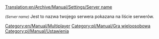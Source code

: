 [[Translation:en/Archive/Manual/Settings/Server name]]


<small>''(Server name)''</small> Jest to nazwa twojego serwera pokazana na liście serwerów.
[[Category:en/Manual/Multiplayer]][[Category:pl/Manual/Gra wieloosobowa]]
<!--[[Category:Settings & Preferences]]-->[[Category:pl/Manual/Ustawienia]]

<!--{{OpenTTD-Patch-Stub}}-->{{pl/Wiki/Szkic}}